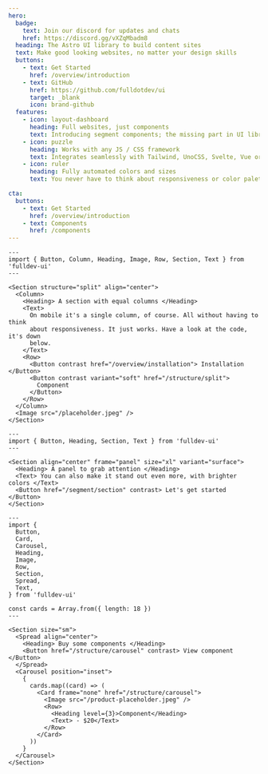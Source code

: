 ```yaml
---
hero:
  badge:
    text: Join our discord for updates and chats
    href: https://discord.gg/vXZqMbadm8
  heading: The Astro UI library to build content sites
  text: Make good looking websites, no matter your design skills
  buttons:
    - text: Get Started
      href: /overview/introduction
    - text: GitHub
      href: https://github.com/fulldotdev/ui
      target: _blank
      icon: brand-github
  features:
    - icon: layout-dashboard
      heading: Full websites, just components
      text: Introducing segment components; the missing part in UI libraries.
    - icon: puzzle
      heading: Works with any JS / CSS framework
      text: Integrates seamlessly with Tailwind, UnoCSS, Svelte, Vue or anything else.
    - icon: ruler
      heading: Fully automated colors and sizes
      text: You never have to think about responsiveness or color palettes again.

cta:
  buttons:
    - text: Get Started
      href: /overview/introduction
    - text: Components
      href: /components
---
```


```astro live
---
import { Button, Column, Heading, Image, Row, Section, Text } from 'fulldev-ui'
---

<Section structure="split" align="center">
  <Column>
    <Heading> A section with equal columns </Heading>
    <Text>
      On mobile it's a single column, of course. All without having to think
      about responsiveness. It just works. Have a look at the code, it's down
      below.
    </Text>
    <Row>
      <Button contrast href="/overview/installation"> Installation </Button>
      <Button contrast variant="soft" href="/structure/split">
        Component
      </Button>
    </Row>
  </Column>
  <Image src="/placeholder.jpeg" />
</Section>
```

```astro live
---
import { Button, Heading, Section, Text } from 'fulldev-ui'
---

<Section align="center" frame="panel" size="xl" variant="surface">
  <Heading> A panel to grab attention </Heading>
  <Text> You can also make it stand out even more, with brighter colors </Text>
  <Button href="/segment/section" contrast> Let's get started </Button>
</Section>
```

```astro live
---
import {
  Button,
  Card,
  Carousel,
  Heading,
  Image,
  Row,
  Section,
  Spread,
  Text,
} from 'fulldev-ui'

const cards = Array.from({ length: 18 })
---

<Section size="sm">
  <Spread align="center">
    <Heading> Buy some components </Heading>
    <Button href="/structure/carousel" contrast> View component </Button>
  </Spread>
  <Carousel position="inset">
    {
      cards.map((card) => (
        <Card frame="none" href="/structure/carousel">
          <Image src="/product-placeholder.jpeg" />
          <Row>
            <Heading level={3}>Component</Heading>
            <Text> - $20</Text>
          </Row>
        </Card>
      ))
    }
  </Carousel>
</Section>
```
